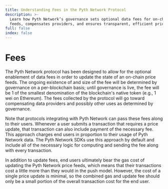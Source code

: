 ```yaml
---
title: Understanding Fees in the Pyth Network Protocol
description: >-
  Learn how Pyth Network’s governance sets optional data fees for on-chain price
  feeds, compensates providers, and ensures transparent, efficient pricing.
full: false
index: false
---
```

# Fees

The Pyth Network protocol has been designed to allow for the optional enablement of data fees in order to update the state of an on-chain price feeds.
The ongoing existence of and size of the fee will be determined by governance on a per-blockchain basis; until governance is live, the fee will be 1 of the smallest denomination of the blockchain's native token (e.g., 1 wei on Ethereum).
The fees collected by the protocol will go toward compensating data providers and possibly other uses as determined by governance.

Note that protocols integrating with Pyth Network can pass these fees along to their users.
Whenever a user submits a transaction that requires a price update, that transaction can also include payment of the necessary fee.
This approach charges end users in proportion to their usage of Pyth Network data.
The Pyth Network SDKs use this approach by default and include all of the necessary logic for computing and sending the fee along with every transaction.

In addition to update fees, end users ultimately bear the gas cost of updating the Pyth Network price feeds, which means that their transactions cost a little more than they would in the push model.
However, the cost of a single price update is minimal, so the combined gas and update fee should only be a small portion of the overall transaction cost for the end user.
